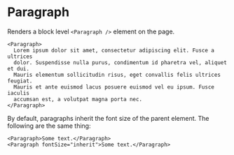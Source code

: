 
<Meta component={Paragraph} title="Docs/Components/Text/Paragraph" />

# Paragraph

Renders a block level `<Paragraph />` element on the page.

```tsx
<Paragraph>
  Lorem ipsum dolor sit amet, consectetur adipiscing elit. Fusce a ultrices
  dolor. Suspendisse nulla purus, condimentum id pharetra vel, aliquet et dui.
  Mauris elementum sollicitudin risus, eget convallis felis ultrices feugiat.
  Mauris et ante euismod lacus posuere euismod vel eu ipsum. Fusce iaculis
  accumsan est, a volutpat magna porta nec.
</Paragraph>
```

By default, paragraphs inherit the font size of the parent element. The following are the same thing:

```tsx
<Paragraph>Some text.</Paragraph>
<Paragraph fontSize="inherit">Some text.</Paragraph>
```
